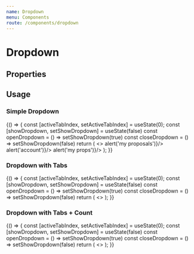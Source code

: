 ```yaml
---
name: Dropdown
menu: Components
route: /components/dropdown
---
```



# Dropdown

## Properties
<Props of={Dropdown} />

## Usage

### Simple Dropdown

<Playground>
  {() => {
    const [activeTabIndex, setActiveTabIndex] = useState(0);
    const [showDropdown, setShowDropdown] = useState(false)
    const openDropdown = () => setShowDropdown(true)
    const closeDropdown = () => setShowDropdown(false)
    return (
      <>
      	<Dropdown 
      		title='mariamaria' 
      		show={showDropdown} 
      		handleDropdown={showDropdown ? closeDropdown : openDropdown}
      		closeOutsideClick={true}>
	        <DropdownItem label='My proposals' handleItemClick={() => alert('my proposals')}/>
	        <DropdownItem label='Account' handleItemClick={() => alert('account')}/>
	        <DropdownItem label='Logout' handleItemClick={() => alert('my props')}/>
        </Dropdown>
      </>
    );
  }}
</Playground>

### Dropdown with Tabs

<Playground>
  {() => {
    const [activeTabIndex, setActiveTabIndex] = useState(0);
    const [showDropdown, setShowDropdown] = useState(false)
    const openDropdown = () => setShowDropdown(true)
    const closeDropdown = () => setShowDropdown(false)
    return (
      <>
      	<Dropdown 
      		title='click me' 
      		show={showDropdown} 
      		handleDropdown={showDropdown ? closeDropdown : openDropdown}
      		closeOutsideClick={true}>
	        <Tabs onSelectTab={setActiveTabIndex} activeTabIndex={activeTabIndex} vertical>
	            <Tab label="All Proposals" />
	            <Tab label="In discussion" />
	            <Tab label="Voting" />
	            <Tab label="Approved" />
	            <Tab label="Rejected" />
	            <Tab label="Abandoned" />
	        </Tabs>
        </Dropdown>
      </>
    );
  }}
</Playground>

### Dropdown with Tabs + Count
<Playground>
  {() => {
    const [activeTabIndex, setActiveTabIndex] = useState(0);
    const [showDropdown, setShowDropdown] = useState(false)
    const openDropdown = () => setShowDropdown(true)
    const closeDropdown = () => setShowDropdown(false)
    return (
      <>
      	<Dropdown 
      		title='click me' 
      		show={showDropdown} 
      		handleDropdown={showDropdown ? closeDropdown : openDropdown}
      		closeOutsideClick={true}>
	        <Tabs onSelectTab={setActiveTabIndex} activeTabIndex={activeTabIndex} vertical>
	           <Tab label="All Proposals" count={32}/>
	            <Tab label="Development" count={32}/>
	            <Tab label="Marketing & PR" count={32}/>
	            <Tab label="Research" count={32}/>
	            <Tab label="Misc" count={32}/>
	        </Tabs>
        </Dropdown>
      </>
    );
  }}
</Playground>